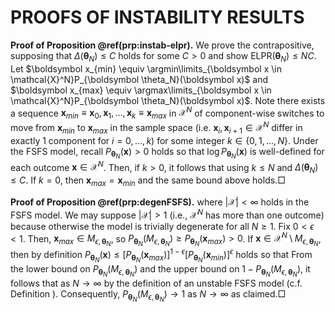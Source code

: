 # PROOFS OF INSTABILITY RESULTS

**Proof of Proposition \@ref(prp:instab-elpr).** We prove the contrapositive, supposing that $\Delta(\boldsymbol \theta_N) \le C$ holds for some $C > 0$ and show $\text{ELPR}(\boldsymbol \theta_N) \leq NC$. Let $\boldsymbol x_{min} \equiv \argmin\limits_{\boldsymbol x \in \mathcal{X}^N}P_{\boldsymbol \theta_N}(\boldsymbol x)$ and $\boldsymbol x_{max} \equiv \argmax\limits_{\boldsymbol x \in \mathcal{X}^N}P_{\boldsymbol \theta_N}(\boldsymbol x)$. Note there exists a sequence $\boldsymbol x_{min} \equiv \boldsymbol x_0, \boldsymbol x_1, \dots, \boldsymbol x_k \equiv \boldsymbol x_{max}$ in $\mathcal{X}^N$ of component-wise switches to move from $\boldsymbol x_{min}$ to $\boldsymbol x_{max}$ in the sample space (i.e. $\boldsymbol x_i, \boldsymbol x_{i + 1} \in \mathcal{X}^N$ differ in exactly $1$ component for $i = 0, \dots, k$) for some integer $k \in \{0, 1, \dots, N\}$. Under the FSFS model, recall $P_{\boldsymbol \theta_N}(\boldsymbol x) > 0$ holds so that $\log P_{\boldsymbol \theta_N}(\boldsymbol x)$ is well-defined for each outcome $\boldsymbol x \in \mathcal{X}^N$. Then, if $k > 0$, it follows that
\begin{align*}
\text{ELPR}(\boldsymbol \theta_N) = \log\left[\frac{P_{\boldsymbol \theta_N}(\boldsymbol x_{max})}{P_{\boldsymbol \theta_N}(\boldsymbol x_{min})}\right] &= \left|\sum\limits_{i = 1}^k\log\left(\frac{P_{\boldsymbol \theta_N}(\boldsymbol x_i)}{P_{\boldsymbol \theta_N}(\boldsymbol x_{i-1})}\right)\right| \\
&\le \sum\limits_{i = 1}^k\left|\log\left(\frac{P_{\boldsymbol \theta_N}(\boldsymbol x_i)}{P_{\boldsymbol \theta}(\boldsymbol x_{i-1})}\right)\right| \le k \Delta_N(\boldsymbol \theta_N) \le NC,
\end{align*}
using $k \le N$ and $\Delta(\boldsymbol \theta_N) \le C$. If $k = 0$, then $\boldsymbol x_{max} = \boldsymbol x_{min}$ and the same bound above holds.$\Box$

**Proof of Proposition \@ref(prp:degenFSFS).** where $|\mathcal{X}|<\infty$ holds in the FSFS model. We may suppose $|\mathcal{X}|>1$ (i.e., $\mathcal{X}^N$ has more than one outcome) because otherwise the model is trivially degenerate for all $N \geq 1$. Fix $0 < \epsilon < 1$. Then, $\boldsymbol x_{max} \in M_{\epsilon, \boldsymbol \theta_N}$, so $P_{\boldsymbol \theta_N}(M_{\epsilon, \boldsymbol \theta_N}) \ge P_{\boldsymbol \theta_N}(\boldsymbol x_{max}) > 0$. If $\boldsymbol x \in \mathcal{X}^N \setminus M_{\epsilon, \boldsymbol \theta_N}$, then by definition $P_{\boldsymbol \theta_N}(\boldsymbol x) \le [P_{\boldsymbol \theta_N}(\boldsymbol x_{max})]^{1-\epsilon}[P_{\boldsymbol \theta_N}(\boldsymbol x_{min})]^{\epsilon}$ holds so that
\begin{align*}
1-P_{\boldsymbol \theta_N}(M_{\epsilon, \boldsymbol \theta_N})
& = \sum\limits_{\boldsymbol x \in \mathcal{X}^N \setminus M_{\epsilon, \boldsymbol \theta_N}}P_{\boldsymbol \theta_N}(\boldsymbol x) \\
& \le (|\mathcal{X}|^N)[P_{\boldsymbol \theta_N}(\boldsymbol x_{max})]^{1-\epsilon}[P_{\boldsymbol \theta_N}(\boldsymbol x_{min})]^{\epsilon}.
\end{align*}
From the lower bound on $P_{\boldsymbol \theta_N}(M_{\epsilon, \boldsymbol \theta_N})$ and the upper bound on $1-P_{\boldsymbol \theta_N}(M_{\epsilon, \boldsymbol \theta_N})$, it follows that
\begin{align*}
\frac{1}{N}\log\left[\frac{P_{\boldsymbol \theta_N}(M_{\epsilon, \boldsymbol \theta_N})}{1-P_{\boldsymbol \theta_N}(M_{\epsilon, \boldsymbol \theta_N})}\right] & \ge \frac{1}{N} \log\left[\frac{P_{\boldsymbol\theta_N}(\boldsymbol x_{max})}{(|\mathcal{X}|^N)[P_{\boldsymbol \theta_N}(\boldsymbol x_{max})]^{1-\epsilon}[P_{\boldsymbol \theta_N}(\boldsymbol x_{min})]^{\epsilon}}\right] \\
&= \frac{\epsilon}{N} \log\left[\frac{P_{\boldsymbol \theta_N}(\boldsymbol x_{max})}{P_{\boldsymbol \theta_N}(\boldsymbol x_{min})}\right] - \log |\mathcal{X}| \rightarrow \infty
\end{align*}
as $N \rightarrow \infty$ by the definition of an unstable FSFS model (c.f. Definition \ref{defn:instab}). Consequently, $P_{\boldsymbol \theta_N}(M_{\epsilon, \boldsymbol \theta_N}) \rightarrow 1$ as $N \rightarrow \infty$ as claimed.$\Box$
